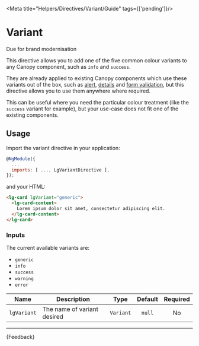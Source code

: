 
<Meta title="Helpers/Directives/Variant/Guide" tags={['pending']}/>

# Variant

<CustomBadge text="Pending" /> <span class="small-text">Due for brand modernisation</span>

This directive allows you to add one of the five common colour variants to any Canopy component, such as `info` and `success`.

They are already applied to existing Canopy components which use these variants out of the box, such as [alert](./?path=/docs/components-inline-message-alert-guide--docs), [details](./?path=/docs/components-details-guide--docs) and [form validation](./?path=/docs/components-forms-form-validation-guide--docs), but this directive allows you to use them anywhere where required.

This can be useful where you need the particular colour treatment (like the `success` variant for example), but your use-case does not fit one of the existing components.

## Usage

Import the variant directive in your application:

```js
@NgModule({
  ...
  imports: [ ..., LgVariantDirective ],
});
```

and your HTML:

```html
<lg-card lgVariant="generic">
  <lg-card-content>
    Lorem ipsum dolor sit amet, consectetur adipiscing elit.
  </lg-card-content>
</lg-card>
```

### Inputs

The current available variants are:

* `generic`
* `info`
* `success`
* `warning`
* `error`

| Name        | Description                 |   Type    | Default | Required |
|-------------|-----------------------------|:---------:|:-------:|:--------:|
| `lgVariant` | The name of variant desired | `Variant` | `null`  |    No    |

***

<Markdown>
  {Feedback}
</Markdown>
